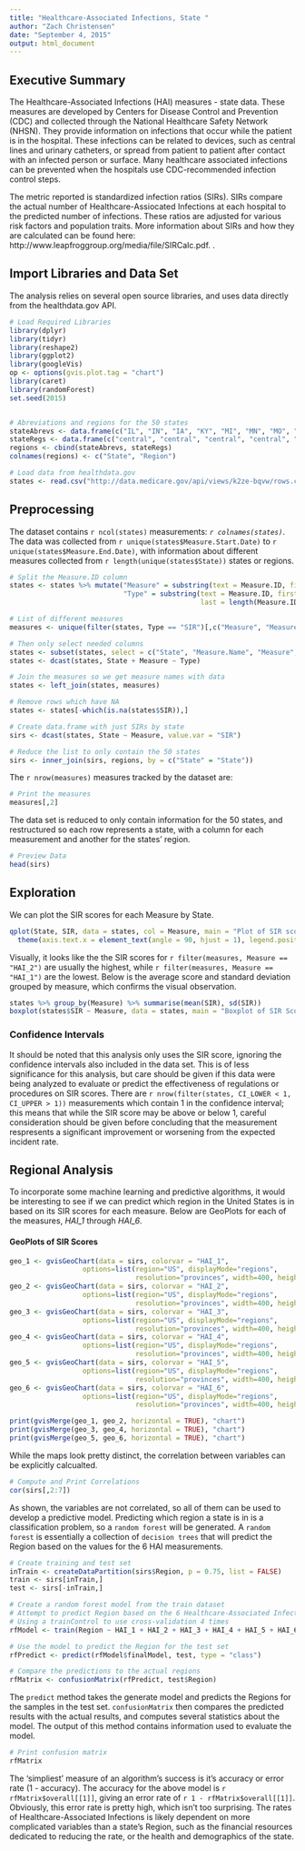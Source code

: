 ```yaml
---
title: "Healthcare-Associated Infections, State "
author: "Zach Christensen"
date: "September 4, 2015"
output: html_document
---
```


## Executive Summary
The Healthcare-Associated Infections (HAI) measures - state data. These measures are developed by Centers for Disease Control and Prevention (CDC) and collected through the National Healthcare Safety Network (NHSN). They provide information on infections that occur while the patient is in the hospital. These infections can be related to devices, such as central lines and urinary catheters, or spread from patient to patient after contact with an infected person or surface. Many healthcare associated infections can be prevented when the hospitals use CDC-recommended infection control steps.

The metric reported is standardized infection ratios (SIRs). SIRs compare the actual number of Healthcare-Assiocated Infections at each hospital to the predicted number of infections. These ratios are adjusted for various risk factors and population traits. More information about SIRs and how they are calculated can be found here: http://www.leapfroggroup.org/media/file/SIRCalc.pdf.  .

## Import Libraries and Data Set
The analysis relies on several open source libraries, and uses data directly from the healthdata.gov API.
```r
# Load Required Libraries
library(dplyr)
library(tidyr)
library(reshape2)
library(ggplot2)
library(googleVis)
op <- options(gvis.plot.tag = "chart")
library(caret)
library(randomForest)
set.seed(2015)


# Abreviations and regions for the 50 states
stateAbrevs <- data.frame(c("IL", "IN", "IA", "KY", "MI", "MN", "MO", "OH", "WI", "CT", "DE", "ME", "MD", "MA", "NH", "NJ", "NY", "PA", "RI", "VT", "AK", "AZ", "CA", "HI", "NV", "OR", "UT", "WA","AL", "AR", "FL", "GA", "LA", "MS", "NC", "SC", "TN", "VA", "WV", "CO", "ID", "KS", "MT", "NE", "NM", "ND", "OK", "SD", "TX", "WY"))
stateRegs <- data.frame(c("central", "central", "central", "central", "central", "central", "central", "central", "central", "northern", "northern", "northern", "northern", "northern", "northern", "northern", "northern", "northern", "northern", "northern", "pacific", "pacific", "pacific", "pacific", "pacific", "pacific", "pacific", "pacific", "southern", "southern", "southern", "southern", "southern", "southern", "southern", "southern", "southern", "southern", "southern", "western", "western", "western", "western", "western", "western", "western", "western", "western", "western", "western"))
regions <- cbind(stateAbrevs, stateRegs)
colnames(regions) <- c("State", "Region")

# Load data from healthdata.gov
states <- read.csv("http://data.medicare.gov/api/views/k2ze-bqvw/rows.csv?accessType=DOWNLOAD")
```


## Preprocessing
The dataset contains `r ncol(states)` measurements: *`r colnames(states)`*. The data was collected from `r unique(states$Measure.Start.Date)` to `r unique(states$Measure.End.Date)`, with information about different measures collected from `r length(unique(states$State))` states or regions. 

```r
# Split the Measure.ID column
states <- states %>% mutate("Measure" = substring(text = Measure.ID, first = 1, last = 5),
                            "Type" = substring(text = Measure.ID, first = 7, 
                                               last = length(Measure.ID)))

# List of different measures
measures <- unique(filter(states, Type == "SIR")[,c("Measure", "Measure.Name")])

# Then only select needed columns
states <- subset(states, select = c("State", "Measure.Name", "Measure", "Type", "Score"))
states <- dcast(states, State + Measure ~ Type)

# Join the measures so we get measure names with data
states <- left_join(states, measures)

# Remove rows which have NA
states <- states[-which(is.na(states$SIR)),]

# Create data.frame with just SIRs by state
sirs <- dcast(states, State ~ Measure, value.var = "SIR")

# Reduce the list to only contain the 50 states
sirs <- inner_join(sirs, regions, by = c("State" = "State"))
```

The `r nrow(measures)` measures tracked by the dataset are: 
```r
# Print the measures
measures[,2]
```
The data set is reduced to only contain information for the 50 states, and restructured so each row represents a state, with a column for each measurement and another for the states' region.
```r
# Preview Data
head(sirs)
```


## Exploration
We can plot the SIR scores for each Measure by State.
```r
qplot(State, SIR, data = states, col = Measure, main = "Plot of SIR scores by State and Measure") + 
  theme(axis.text.x = element_text(angle = 90, hjust = 1), legend.position="bottom")
```

Visually, it looks like the the SIR scores for `r filter(measures, Measure == "HAI_2")` are usually the highest, while `r filter(measures, Measure == "HAI_1")` are the lowest. Below is the average score and standard deviation grouped by measure, which confirms the visual observation.
```r
states %>% group_by(Measure) %>% summarise(mean(SIR), sd(SIR))
boxplot(states$SIR ~ Measure, data = states, main = "Boxplot of SIR Scores by Measure", col = "#90C74C")
```

### Confidence Intervals
It should be noted that this analysis only uses the SIR score, ignoring the confidence intervals also included in the data set. This is of less significance for this analysis, but care should be given if this data were being analyzed to evaluate or predict the effectiveness of regulations or procedures on SIR scores. There are `r nrow(filter(states, CI_LOWER < 1, CI_UPPER > 1))` measurements which contain 1 in the confidence interval; this means that while the SIR score may be above or below 1, careful consideration should be given before concluding that the measurement respresents a significant improvement or worsening from the expected incident rate. 


## Regional Analysis
To incorporate some machine learning and predictive algorithms, it would be interesting to see if we can predict which region in the United States is in based on its SIR scores for each measure. Below are GeoPlots for each of the measures, *HAI_1* through *HAI_6*.

#### GeoPlots of SIR Scores
```r
geo_1 <- gvisGeoChart(data = sirs, colorvar = "HAI_1",
                  options=list(region="US", displayMode="regions",
                               resolution="provinces", width=400, height=300))
geo_2 <- gvisGeoChart(data = sirs, colorvar = "HAI_2",
                  options=list(region="US", displayMode="regions",
                               resolution="provinces", width=400, height=300))
geo_3 <- gvisGeoChart(data = sirs, colorvar = "HAI_3",
                  options=list(region="US", displayMode="regions",
                               resolution="provinces", width=400, height=300))
geo_4 <- gvisGeoChart(data = sirs, colorvar = "HAI_4",
                  options=list(region="US", displayMode="regions",
                               resolution="provinces", width=400, height=300))
geo_5 <- gvisGeoChart(data = sirs, colorvar = "HAI_5",
                  options=list(region="US", displayMode="regions",
                               resolution="provinces", width=400, height=300))
geo_6 <- gvisGeoChart(data = sirs, colorvar = "HAI_6",
                  options=list(region="US", displayMode="regions",
                               resolution="provinces", width=400, height=300))

print(gvisMerge(geo_1, geo_2, horizontal = TRUE), "chart")
print(gvisMerge(geo_3, geo_4, horizontal = TRUE), "chart")
print(gvisMerge(geo_5, geo_6, horizontal = TRUE), "chart")
```

While the maps look pretty distinct, the correlation between variables can be explicitly calcualted.
```r
# Compute and Print Correlations
cor(sirs[,2:7])
```

As shown, the variables are not correlated, so all of them can be used to develop a predictive model. Predicting which region a state is in is a classification problem, so a `random forest` will be generated. A `random forest` is essentially a collection of `decision trees` that will predict the Region based on the values for the 6 HAI measurements.

```r
# Create training and test set
inTrain <- createDataPartition(sirs$Region, p = 0.75, list = FALSE)
train <- sirs[inTrain,]
test <- sirs[-inTrain,]

# Create a random forest model from the train dataset
# Attempt to predict Region based on the 6 Healthcare-Associated Infections
# Using a trainControl to use cross-validation 4 times
rfModel <- train(Region ~ HAI_1 + HAI_2 + HAI_3 + HAI_4 + HAI_5 + HAI_6, train, method = "rf", trControl=trainControl(method = "cv", number = 4))

# Use the model to predict the Region for the test set
rfPredict <- predict(rfModel$finalModel, test, type = "class")

# Compare the predictions to the actual regions
rfMatrix <- confusionMatrix(rfPredict, test$Region)
```

The `predict` method takes the generate model and predicts the Regions for the samples in the test set. `confusionMatrix` then compares the predicted results with the actual results, and computes several statistics about the model. The output of this method contains information used to evaluate the model.

```r
# Print confusion matrix
rfMatrix
```

The 'simpliest' measure of an algorithm's success is it's accuracy or error rate (1 - accuracy). The accuracy for the above model is `r rfMatrix$overall[[1]]`, giving an error rate of `r 1 - rfMatrix$overall[[1]]`. Obviously, this error rate is pretty high, which isn't too surprising. The rates of Healthcare-Associated Infections is likely dependent on more complicated variables than a state's Region, such as the financial resources dedicated to reducing the rate, or the health and demographics of the state. 

